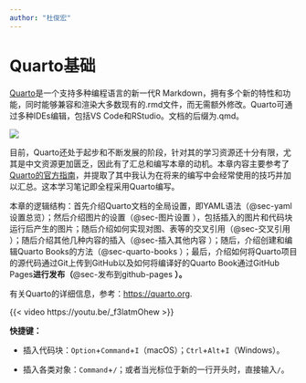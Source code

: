 ```yaml
---
author: "杜俊宏"
---
```


# Quarto基础

[Quarto](https://quarto.org)是一个支持多种编程语言的新一代R Markdown，拥有多个新的特性和功能，同时能够兼容和渲染大多数现有的.rmd文件，而无需额外修改。Quarto可通过多种IDEs编辑，包括VS Code和RStudio。文档的后缀为.qmd。

![](images/截屏2023-11-22%2019.10.55.png)

目前，Quarto还处于起步和不断发展的阶段，针对其的学习资源还十分有限，尤其是中文资源更加匮乏，因此有了汇总和编写本章的动机。本章内容主要参考了[Quarto的官方指南](https://quarto.org/docs/guide/)，并提取了其中我认为在将来的编写中会经常使用的技巧并加以汇总。这本学习笔记即全程采用Quarto编写。

本章的逻辑结构：首先介绍Quarto文档的全局设置，即YAML语法（@sec-yaml设置总览）；然后介绍图片的设置（@sec-图片设置 ），包括插入的图片和代码块运行后产生的图片；随后介绍如何实现对图、表等的交叉引用（@sec-交叉引用 ）；随后介绍其他几种内容的插入（@sec-插入其他内容 ）；随后，介绍创建和编辑Quarto Books的方法（@sec-quarto-books ）；最后，介绍如何将Quarto项目的源代码通过Git上传到GitHub以及如何将编译好的Quarto Book通过GitHub Pages**进行发布（**@sec-发布到github-pages **）。**

有关Quarto的详细信息，参考：<https://quarto.org>.

{{< video https://youtu.be/_f3latmOhew >}}

::: callout-tip
**快捷键：**

-   插入代码块：`Option`+`Command`+`I`（macOS）；`Ctrl`+`Alt`+`I`（Windows）。

-   插入各类对象：`Command`+`/`；或者当光标位于新的一行开头时，直接输入`/`。
:::

